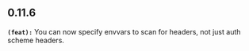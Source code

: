 ## 0.11.6
**`(feat):`** You can now specify envvars to scan for headers, not just auth scheme headers.

